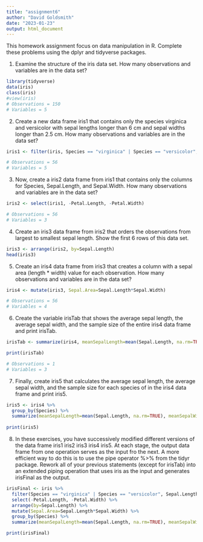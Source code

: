 ```yaml
---
title: "assignment6"
author: "David Goldsmith"
date: "2023-01-23"
output: html_document
---
```


This homework assignment focus on data manipulation in R. Complete these problems using the dplyr and tidyverse packages.

1. Examine the structure of the iris data set. How many observations and variables are in the data set?
```r

library(tidyverse)
data(iris)
class(iris)
#view(iris)
# Observations = 150
# Variables = 5
```

2. Create a new data frame iris1 that contains only the species virginica and versicolor with sepal lengths longer than 6 cm and sepal widths longer than 2.5 cm. How many observations and variables are in the data set?

```r
iris1 <- filter(iris, Species == "virginica" | Species == "versicolor", Sepal.Length > 6, Sepal.Width > 2.5)

# Observations = 56
# Variables = 5
```


3. Now, create a iris2 data frame from iris1 that contains only the columns for Species, Sepal.Length, and Sepal.Width. How many observations and variables are in the data set?

```r
iris2 <- select(iris1, -Petal.Length, -Petal.Width)

# Observations = 56
# Variables = 3
```

4. Create an iris3 data frame from iris2 that orders the observations from largest to smallest sepal length. Show the first 6 rows of this data set.

```r
iris3 <- arrange(iris2, by=Sepal.Length)
head(iris3)
```

5. Create an iris4 data frame from iris3 that creates a column with a sepal area (length * width) value for each observation. How many observations and variables are in the data set?

```r
iris4 <- mutate(iris3, Sepal.Area=Sepal.Length*Sepal.Width)

# Observations = 56
# Variables = 4
```

6. Create the variable irisTab that shows the average sepal length, the average sepal width, and the sample size of the entire iris4 data frame and print irisTab.

```r
irisTab <- summarize(iris4, meanSepalLength=mean(Sepal.Length, na.rm=TRUE), meanSepalWidth=mean(Sepal.Width, na.rm=TRUE), number = n())

print(irisTab)

# Observations = 1
# Variables = 3
```

7. Finally, create iris5 that calculates the average sepal length, the average sepal width, and the sample size for each species of in the iris4 data frame and print iris5.

```r
iris5 <- iris4 %>%
  group_by(Species) %>%
  summarize(meanSepalLength=mean(Sepal.Length, na.rm=TRUE), meanSepalWidth=mean(Sepal.Width, na.rm=TRUE), number = n())
  
print(iris5)
```

8. In these exercises, you have successively modified different versions of the data frame iris1 iris2 iris3 iris4 iris5. At each stage, the output data frame from one operation serves as the input fro the next. A more efficient way to do this is to use the pipe operator %>% from the tidyr package. Rework all of your previous statements (except for irisTab) into an extended piping operation that uses iris as the input and generates irisFinal as the output.

```r
irisFinal <- iris %>%
  filter(Species == "virginica" | Species == "versicolor", Sepal.Length > 6, Sepal.Width > 2.5) %>%
  select(-Petal.Length, -Petal.Width) %>%
  arrange(by=Sepal.Length) %>%
  mutate(Sepal.Area=Sepal.Length*Sepal.Width) %>%
  group_by(Species) %>%
  summarize(meanSepalLength=mean(Sepal.Length, na.rm=TRUE), meanSepalWidth=mean(Sepal.Width, na.rm=TRUE), number = n())

print(irisFinal)
```


